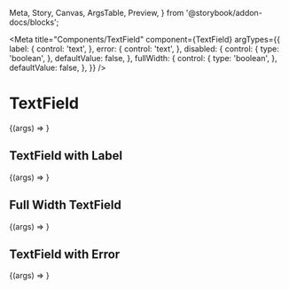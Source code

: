   Meta,
  Story,
  Canvas,
  ArgsTable,
  Preview,
} from '@storybook/addon-docs/blocks';

<Meta
  title="Components/TextField"
  component={TextField}
  argTypes={{
    label: {
      control: 'text',
    },
    error: {
      control: 'text',
    },
    disabled: {
      control: {
        type: 'boolean',
      },
      defaultValue: false,
    },
    fullWidth: {
      control: {
        type: 'boolean',
      },
      defaultValue: false,
    },
  }}
/>

# TextField

<Preview>
  <Story name="TextField (Default)">{(args) => <TextField {...args} />}</Story>
</Preview>

<ArgsTable story="TextField (Default)" of={TextField} />

## TextField with Label

<Canvas>
  <Story
    name="TextField with Label"
    args={{
      label: 'text field',
    }}
  >
    {(args) => <TextField {...args} />}
  </Story>
</Canvas>

## Full Width TextField

<Canvas>
  <Story
    name="Full Width TextField"
    args={{
      fullWidth: true,
    }}
  >
    {(args) => <TextField {...args} />}
  </Story>
</Canvas>

## TextField with Error

<Canvas>
  <Story
    name="TextField with Error"
    args={{
      error: 'Oops, you done messed up',
    }}
  >
    {(args) => <TextField {...args} />}
  </Story>
</Canvas>
